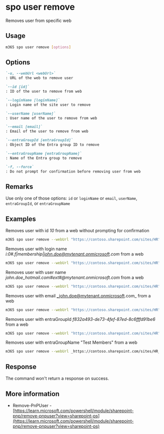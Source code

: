 
# spo user remove

Removes user from specific web

## Usage

```sh
m365 spo user remove [options]
```

## Options

```md definition-list
`-u, --webUrl <webUrl>`
: URL of the web to remove user

`--id [id]`
: ID of the user to remove from web

`--loginName [loginName]`
: Login name of the site user to remove

`--userName [userName]`
: User name of the user to remove from web

`--email [email]`
: Email of the user to remove from web

`--entraGroupId [entraGroupId]`
: Object ID of the Entra group ID to remove

`--entraGroupName [entraGroupName]`
: Name of the Entra group to remove

`-f, --force`
: Do not prompt for confirmation before removing user from web
```

<Global />

## Remarks

Use only one of those options: `id` or `loginName` or `email`, `userName`, `entraGroupId`, or `entraGroupName`

## Examples

Removes user with id _10_ from a web without prompting for confirmation

```sh
m365 spo user remove --webUrl "https://contoso.sharepoint.com/sites/HR" --id 10 --force
```

Removes user with login name _i:0#.f|membership|john.doe@mytenant.onmicrosoft.com_ from a web

```sh
m365 spo user remove --webUrl "https://contoso.sharepoint.com/sites/HR" --loginName "i:0#.f|membership|john.doe@mytenant.onmicrosoft.com"
```

Removes user with user name _john.doe_hotmail.com#ext#@mytenant.onmicrosoft.com_ from a web

```sh
m365 spo user remove --webUrl "https://contoso.sharepoint.com/sites/HR" --userName "john.doe_hotmail.com#ext#@mytenant.onmicrosoft.com"
```

Removes user with email _john.doe@mytenant.onmicrosoft.com_ from a web

```sh
m365 spo user remove --webUrl "https://contoso.sharepoint.com/sites/HR" --email "john.doe@mytenant.onmicrosoft.com"
```

Removes user with entraGroupId _f832a493-de73-4fef-87ed-8c6fffd91be6_ from a web

```sh
m365 spo user remove --webUrl "https://contoso.sharepoint.com/sites/HR" --entraGroupId f832a493-de73-4fef-87ed-8c6fffd91be6
```

Removes user with entraGroupName "Test Members" from a web

```sh
m365 spo user remove --webUrl _https://contoso.sharepoint.com/sites/HR_ --entraGroupName "Test Members"
```
## Response

The command won't return a response on success.

## More information

- Remove-PnPUser - [https://learn.microsoft.com/powershell/module/sharepoint-pnp/remove-pnpuser?view=sharepoint-ps](https://learn.microsoft.com/powershell/module/sharepoint-pnp/remove-pnpuser?view=sharepoint-ps)
